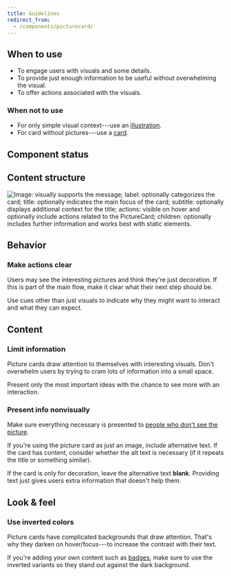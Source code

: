 ```yaml
---
title: Guidelines
redirect_from:
  - /components/picturecard/
---
```


<ReactExample exampleId="PictureCard-default" />

## When to use

- To engage users with visuals and some details.
- To provide just enough information to be useful without overwhelming the visual.
- To offer actions associated with the visuals.

### When not to use

- For only simple visual context---use an [illustration](/components/visuals/illustration/).
- For card without pictures---use a [card](/components/structure/card/).

## Component status

<ComponentStatus component="PictureCard" />

## Content structure

![Image: visually supports the message; label: optionally categorizes the card; title: optionally indicates the main focus of the card; subtitle: optionally displays additional context for the title; actions: visible on hover and optionally include actions related to the PictureCard; children: optionally includes further information and works best with static elements.](fileId:4QJZqvBvRrLu6t9mwObCkA;nodeId:167%3A0)

## Behavior

### Make actions clear

Users may see the interesting pictures and think they're just decoration.
If this is part of the main flow, make it clear what their next step should be.

Use cues other than just visuals to indicate why they might want to interact and what they can expect.

## Content

### Limit information

Picture cards draw attention to themselves with interesting visuals.
Don't overwhelm users by trying to cram lots of information into a small space.

Present only the most important ideas with the chance to see more with an interaction.

### Present info nonvisually

Make sure everything necessary is presented to [people who don't see the picture](/foundation/accessibility/).

If you're using the picture card as just an image,
include alternative text.
If the card has content,
consider whether the alt text is necessary
(if it repeats the title or something similar).

If the card is only for decoration,
leave the alternative text **blank**.
Providing text just gives users extra information that doesn't help them.

## Look & feel

### Use inverted colors

Picture cards have complicated backgrounds that draw attention.
That's why they darken on hover/focus---to increase the contrast with their text.

If you're adding your own content such as [badges](/components/information/badge/),
make sure to use the inverted variants so they stand out against the dark background.
